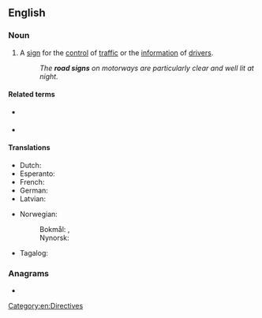 {{also|roadsign}}
==English==

===Noun===
{{en-noun}}

# A [[sign]] for the [[control]] of [[traffic]] or the [[information]] of [[drivers]].
#: ''The '''road signs''' on motorways are particularly clear and well lit at night.''

====Related terms====
* {{l|en|street sign}} {{qualifier|in urban areas}}
* {{l|en|traffic sign}}

====Translations====
{{trans-top|sign for traffic control or driver information}}
* Dutch: {{t+|nl|wegaanduiding|f}}
* Esperanto: {{t|eo|vojsigno}}
* French: {{t+|fr|panneau de signalisation|m}}
* German: {{t+|de|Verkehrszeichen|n}}
* Latvian: {{t|lv|ceļa rādītājs|m}}
{{trans-mid}}
* Norwegian:
*: Bokmål: {{t+|nb|veiskilt|n}}, {{t+|nb|vegskilt|n}}
*: Nynorsk: {{t|nn|vegskilt|n}}
* Tagalog: {{t|tl|palimpin}}
{{trans-bottom}}

===Anagrams===
* {{anagrams|en|Sargonid|adorings|gradinos|idorgans}}

[[Category:en:Directives]]